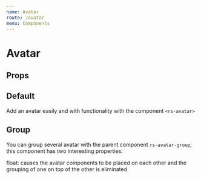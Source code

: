 ```yaml
---
name: Avatar
route: /avatar
menu: Components
---
```




# Avatar

## Props

<Props of={Avatar} />

## Default

Add an avatar easily and with functionality with the component `<rs-avatar>`

<Playground>
  <section class="d-section">
    <div class="d-section__item">
      <Avatar text="Harshith" />
    </div>
    <div class="d-section__item">
      <Avatar text="Harshith Mullapudi" />
    </div>
    <div class="d-section__item">
      <Avatar color="primary" text="Harshith" />
    </div>
  </section>
</Playground>

## Group

You can group several avatar with the parent component `rs-avatar-group`, this component has two interesting properties:

float: causes the avatar components to be placed on each other and the grouping of one on top of the other is eliminated

<Playground>
  <section class="d-section">
    <div class="d-section__item">
      <AvatarGroup>
        <Avatar text="Rohith" />
        <Avatar text="Harshith" />
        <Avatar text="Rupesh" />
      </AvatarGroup>
    </div>
    <div class="d-section__item">
      <AvatarGroup float>
        <Avatar text="Rohith" />
        <Avatar text="Harshith" />
        <Avatar text="Rupesh" />
      </AvatarGroup>
    </div>
  </section>
</Playground>

